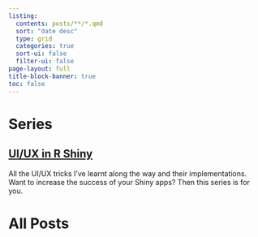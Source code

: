 ```yaml
---
listing:
  contents: posts/**/*.qmd
  sort: "date desc"
  type: grid
  categories: true
  sort-ui: false
  filter-ui: false
page-layout: full
title-block-banner: true
toc: false
---
```


# Series

## [UI/UX in R Shiny](ui-ux-r-shiny-series.qmd)

All the UI/UX tricks I've learnt along the way and their implementations. <br> Want to  increase the success of your Shiny apps? Then this series is for you.

# All Posts
